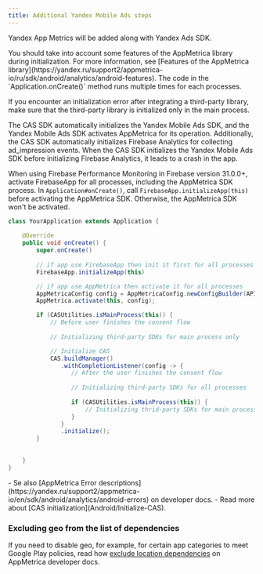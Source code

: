 ```yaml
---
title: Additional Yandex Mobile Ads steps
---
```


Yandex App Metrics will be added along with Yandex Ads SDK.

<Warning>
You should take into account some features of the AppMetrica library during initialization.   
For more information, see [Features of the AppMetrica library](https://yandex.ru/support2/appmetrica-io/ru/sdk/android/analytics/android-features).   
</Warning>

<Warning> 
The code in the `Application.onCreate()` method runs multiple times for each processes.
</Warning>
 
If you encounter an initialization error after integrating a third-party library, make sure that the third-party library is initialized only in the main process.  

<Info> 
The CAS SDK automatically initializes the Yandex Mobile Ads SDK, and the Yandex Mobile Ads SDK activates AppMetrica for its operation. Additionally, the CAS SDK automatically initializes Firebase Analytics for collecting ad_impression events.  
When the CAS SDK initializes the Yandex Mobile Ads SDK before initializing Firebase Analytics, it leads to a crash in the app.
</Info>

When using Firebase Performance Monitoring in Firebase version 31.0.0+, activate FirebaseApp for all processes, including the AppMetrica SDK process. In `Application#onCreate()`, call `FirebaseApp.initializeApp(this)` before activating the AppMetrica SDK. Otherwise, the AppMetrica SDK won't be activated.

```java
class YourApplication extends Application { 
   
    @Override 
    public void onCreate() { 
        super.onCreate() 
        
        // if app use FirebaseApp then init it first for all processes
        FirebaseApp.initializeApp(this)

        // if app use AppMetrica then activate it for all processes
        AppMetricaConfig config = AppMetricaConfig.newConfigBuilder(API_KEY).build(); 
        AppMetrica.activate(this, config);

        if (CASUtilities.isMainProcess(this)) { 
            // Before user finishes the consent flow 
            
            // Initializing third-party SDKs for main process only 

            // Initialize CAS 
            CAS.buildManager()
               .withCompletionListener(config -> {
                  // After the user finishes the consent flow
                
                  // Initializing third-party SDKs for all processes 
                
                  if (CASUtilities.isMainProcess(this)) {
                      // Initializing thrid-party SDKs for main process only
                  }
               }
               .initialize();
        }
        
        
    } 
}
```

<Success>
- Se also [AppMetrica Error descriptions](https://yandex.ru/support2/appmetrica-io/en/sdk/android/analytics/android-errors) on developer docs.
- Read more about [CAS initialization](Android/Initialize-CAS).
</Success>

### Excluding geo from the list of dependencies
If you need to disable geo, for example, for certain app categories to meet Google Play policies, read how [exclude location dependencies](https://yandex.ru/support2/appmetrica-io/en/sdk/android/geo-exclude) on AppMetrica developer docs.